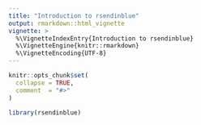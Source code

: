 ```yaml
---
title: "Introduction to rsendinblue"
output: rmarkdown::html_vignette
vignette: >
  %\VignetteIndexEntry{Introduction to rsendinblue}
  %\VignetteEngine{knitr::rmarkdown}
  %\VignetteEncoding{UTF-8}
---
```


```r
knitr::opts_chunk$set(
  collapse = TRUE,
  comment  = "#>"
)
```


```r
library(rsendinblue)
```

